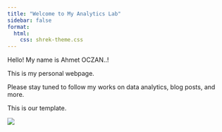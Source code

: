 ```yaml
---
title: "Welcome to My Analytics Lab"
sidebar: false 
format: 
  html:
    css: shrek-theme.css
---
```


Hello! My name is Ahmet OCZAN..!

This is my personal webpage.

Please stay tuned to follow my works on data analytics, blog posts, and more.

This is our template.

![](images/indir%20(1)-01.jpg)

